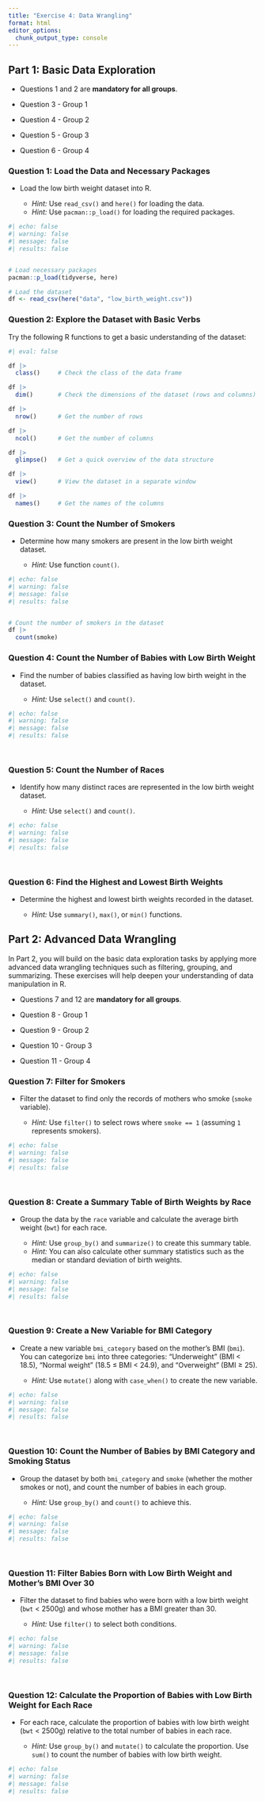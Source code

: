 ```yaml
---
title: "Exercise 4: Data Wrangling"
format: html
editor_options: 
  chunk_output_type: console
---
```


## Part 1: Basic Data Exploration

- Questions 1 and 2 are **mandatory for all groups**.

- Question 3 - Group 1

- Question 4 - Group 2

- Question 5 - Group 3

- Question 6 - Group 4

### **Question 1:** Load the Data and Necessary Packages

- Load the low birth weight dataset into R.

  - *Hint:* Use `read_csv()` and `here()` for loading the data.
  - *Hint:* Use `pacman::p_load()` for loading the required packages.

```r
#| echo: false
#| warning: false
#| message: false
#| results: false


# Load necessary packages
pacman::p_load(tidyverse, here)

# Load the dataset
df <- read_csv(here("data", "low_birth_weight.csv"))


```

### **Question 2:** Explore the Dataset with Basic Verbs

Try the following R functions to get a basic understanding of the dataset:

```r
#| eval: false

df |> 
  class()     # Check the class of the data frame

df |> 
  dim()       # Check the dimensions of the dataset (rows and columns)

df |> 
  nrow()      # Get the number of rows

df |> 
  ncol()      # Get the number of columns

df |> 
  glimpse()   # Get a quick overview of the data structure

df |> 
  view()      # View the dataset in a separate window

df |> 
  names()     # Get the names of the columns
```

### **Question 3:** Count the Number of Smokers

- Determine how many smokers are present in the low birth weight dataset.

  - *Hint:* Use function `count()`.

```r
#| echo: false
#| warning: false
#| message: false
#| results: false


# Count the number of smokers in the dataset
df |> 
  count(smoke)


```

### **Question 4:** Count the Number of Babies with Low Birth Weight

- Find the number of babies classified as having low birth weight in the dataset.

  - *Hint:* Use `select()` and `count()`.

```r
#| echo: false
#| warning: false
#| message: false
#| results: false




```

### **Question 5:** Count the Number of Races

- Identify how many distinct races are represented in the low birth weight dataset.

  - *Hint:* Use `select()` and `count()`.

```r
#| echo: false
#| warning: false
#| message: false
#| results: false




```

### **Question 6:** Find the Highest and Lowest Birth Weights

- Determine the highest and lowest birth weights recorded in the dataset.

  - *Hint:* Use `summary()`, `max()`, or `min()` functions.

## Part 2: Advanced Data Wrangling

In Part 2, you will build on the basic data exploration tasks by applying more advanced data wrangling techniques such as filtering, grouping, and summarizing. These exercises will help deepen your understanding of data manipulation in R.

- Questions 7 and 12 are **mandatory for all groups**.

- Question 8 - Group 1

- Question 9 - Group 2

- Question 10 - Group 3

- Question 11 - Group 4


### **Question 7:** Filter for Smokers

- Filter the dataset to find only the records of mothers who smoke (`smoke` variable).
  
  - *Hint:* Use `filter()` to select rows where `smoke == 1` (assuming `1` represents smokers).

```r
#| echo: false
#| warning: false
#| message: false
#| results: false




```

### **Question 8:** Create a Summary Table of Birth Weights by Race

- Group the data by the `race` variable and calculate the average birth weight (`bwt`) for each race.
  
  - *Hint:* Use `group_by()` and `summarize()` to create this summary table.
  - *Hint:* You can also calculate other summary statistics such as the median or standard deviation of birth weights.

```r
#| echo: false
#| warning: false
#| message: false
#| results: false




```

### **Question 9:** Create a New Variable for BMI Category

- Create a new variable `bmi_category` based on the mother's BMI (`bmi`). You can categorize `bmi` into three categories: "Underweight" (BMI < 18.5), "Normal weight" (18.5 ≤ BMI < 24.9), and "Overweight" (BMI ≥ 25).
  
  - *Hint:* Use `mutate()` along with `case_when()` to create the new variable.

```r
#| echo: false
#| warning: false
#| message: false
#| results: false




```

### **Question 10:** Count the Number of Babies by BMI Category and Smoking Status

- Group the dataset by both `bmi_category` and `smoke` (whether the mother smokes or not), and count the number of babies in each group.
  
  - *Hint:* Use `group_by()` and `count()` to achieve this.

```r
#| echo: false
#| warning: false
#| message: false
#| results: false




```

### **Question 11:** Filter Babies Born with Low Birth Weight and Mother's BMI Over 30

- Filter the dataset to find babies who were born with a low birth weight (`bwt` < 2500g) and whose mother has a BMI greater than 30.
  
  - *Hint:* Use `filter()` to select both conditions.
  
```r
#| echo: false
#| warning: false
#| message: false
#| results: false




```

### **Question 12:** Calculate the Proportion of Babies with Low Birth Weight for Each Race

- For each race, calculate the proportion of babies with low birth weight (`bwt` < 2500g) relative to the total number of babies in each race.
  
  - *Hint:* Use `group_by()` and `mutate()` to calculate the proportion. Use `sum()` to count the number of babies with low birth weight.

```r
#| echo: false
#| warning: false
#| message: false
#| results: false




```
